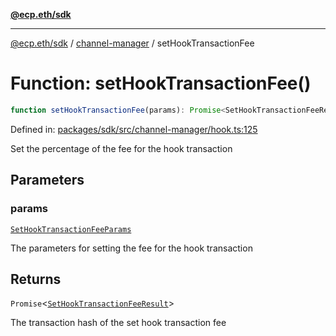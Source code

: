 [**@ecp.eth/sdk**](../../index.mdx)

***

[@ecp.eth/sdk](/sdk-reference/index.mdx) / [channel-manager](/sdk-reference/channel-manager/index.mdx) / setHookTransactionFee

# Function: setHookTransactionFee()

```ts
function setHookTransactionFee(params): Promise<SetHookTransactionFeeResult>;
```

Defined in: [packages/sdk/src/channel-manager/hook.ts:125](https://github.com/ecp-eth/comments-monorepo/blob/main/packages/sdk/src/channel-manager/hook.ts#L125)

Set the percentage of the fee for the hook transaction

## Parameters

### params

[`SetHookTransactionFeeParams`](/sdk-reference/channel-manager/type-aliases/SetHookTransactionFeeParams.mdx)

The parameters for setting the fee for the hook transaction

## Returns

`Promise`\<[`SetHookTransactionFeeResult`](/sdk-reference/channel-manager/type-aliases/SetHookTransactionFeeResult.mdx)\>

The transaction hash of the set hook transaction fee

